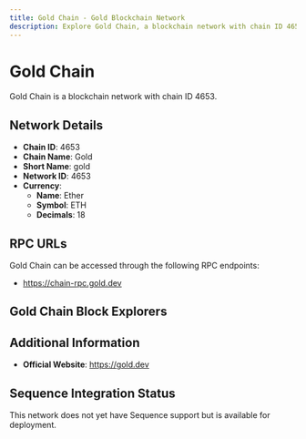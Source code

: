 ```yaml
--- 
title: Gold Chain - Gold Blockchain Network
description: Explore Gold Chain, a blockchain network with chain ID 4653. Learn about its native currency, Ether, and how to interact with the network.
---
```


# Gold Chain

Gold Chain is a blockchain network with chain ID 4653.

## Network Details

- **Chain ID**: 4653
- **Chain Name**: Gold
- **Short Name**: gold
- **Network ID**: 4653
- **Currency**: 
  - **Name**: Ether
  - **Symbol**: ETH
  - **Decimals**: 18

## RPC URLs

Gold Chain can be accessed through the following RPC endpoints:

- https://chain-rpc.gold.dev

## Gold Chain Block Explorers



## Additional Information

- **Official Website**: https://gold.dev

## Sequence Integration Status

This network does not yet have Sequence support but is available for deployment.
